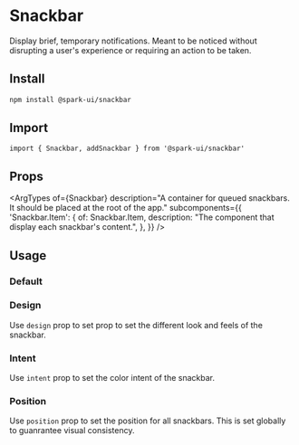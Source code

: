 


<Meta of={stories} />

# Snackbar

Display brief, temporary notifications. Meant to be noticed without disrupting a user's experience or requiring an action to be taken.

## Install

```sh
npm install @spark-ui/snackbar
```

## Import

```tsx
import { Snackbar, addSnackbar } from '@spark-ui/snackbar'
```

## Props

<ArgTypes
  of={Snackbar}
  description="A container for queued snackbars. It should be placed at the root of the app."
  subcomponents={{
    'Snackbar.Item': {
      of: Snackbar.Item,
      description: "The component that display each snackbar's content.",
    },
  }}
/>

## Usage

### Default

<Canvas of={stories.Default} />

### Design

Use `design` prop to set prop to set the different look and feels of the snackbar.

<Canvas of={stories.Design} />

### Intent

Use `intent` prop to set the color intent of the snackbar.

<Canvas of={stories.Intent} />

### Position

Use `position` prop to set the position for all snackbars. This is set globally to guanrantee visual consistency.

<Canvas of={stories.Position} />
